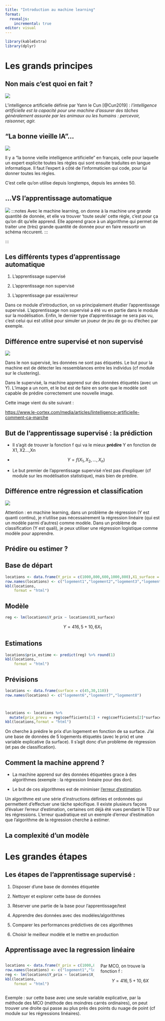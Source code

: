 ```yaml
---
title: "Introduction au machine learning"
format: 
  revealjs:
    incremental: true
editor: visual
---
```


```r
library(kableExtra)
library(dplyr)
```

# Les grands principes

## Non mais c'est quoi en fait ?

![](IA_ML.png){fig-align="center"}

::: notes
L'intelligence artificielle définie par Yann le Cun [@Cun2019] : *l'intelligence artificielle est la capacité pour une machine d'assurer des tâches généralement assurée par les animaux ou les humains : percevoir, raisonner, agir.*
:::

## "La bonne vieille IA"...

![](système_expert.png){fig-align="center"}

::: notes
Il y a "la bonne vieille intelligence artificielle" en français, celle pour laquelle un expert explicite toutes les règles qui sont ensuite traduites en langue informatique. Il faut l'expert à côté de l'informaticien qui code, pour lui donner toutes les règles.

C'est celle qu'on utilise depuis longtemps, depuis les années 50.
:::

## ...VS l'apprentissage automatique

![](machine-learning-entrainement-ia.jpg){fig-align="center"} :::notes Avec le machine learning, on donne à la machine une grande quantité de donnée, et elle va trouver 'toute seule' cette règle, c'est pour ça qu'on dit qu'elle apprend. Elle apprend grace à un algorithme qui permet de traiter une (très) grande quantité de donnée pour en faire ressortir un schéma réccurent. :::

<!-- ## et le Deep learning -->

<!-- ![](reseau_neurones.jpg){fig-align="center"} -->

<!-- :::notes -->

<!-- Le deep learning est un sous domaine du machine learning : globalement, il veut reproduire le cerveau humain grace à des neurones articifiels. très puissant en reconnaissance d'images par exemple. -->

:::

## Les différents types d'apprentissage automatique

1.  L'apprentissage supervisé

2.  L'apprentissage non supervisé

3.  L'apprentissage par essai/erreur

::: notes
Dans ce module d'introduction, on va principalement étudier l'apprentissage supervisé. L'apprentissage non supervisé a été vu en partie dans le module sur la modélisation. Enfin, le dernier type d'apprentissage ne sera pas vu, c'est celui qui est utilisé pour simuler un joueur de jeu de go ou d'échec par exemple.
:::

## Différence entre supervisé et non supervisé

![](supervisé_nonsupervisé.png){fig-align="center"}

::: notes
Dans le non supervisé, les données ne sont pas étiquetés. Le but pour la machine est de détecter les ressemblances entre les individus (cf module sur le clustering).

Dans le supervisé, la machine apprend sur des données étiquetés (avec un Y). L'image a un nom, et le but est de faire en sorte que le modèle soit capable de prédire correctement une nouvelle image.

Cette image vient du site suivant :

<https://www.le-cortex.com/media/articles/lintelligence-artificielle-comment-ca-marche>
:::

## But de l'apprentissage supervisé : la prédiction

-   Il s'agit de trouver la fonction f qui va le mieux **prédire** Y en fonction de X1, X2...,Xn

-   $$
    Y = f(X_1, X_2, ...,X_n)
    $$

-   Le but premier de l'apprentissage supervisé n'est pas d'expliquer (cf module sur les modélisation statistique), mais bien de prédire.

## Différence entre régression et classification

![](types_apprentissage.png){fig-align="center"}

::: notes
Attention : en machine learning, dans un problème de régression (Y est quanti continu), je n'utilise pas nécessairement la régression linéaire (qui est un modèle parmi d'autres) comme modèle. Dans un problème de classification (Y est quali), je peux utiliser une régression logistique comme modèle pour apprendre.
:::

## Prédire ou estimer ?

::: panel-tabset
## Base de départ

```r
locations <- data.frame(Y_prix = c(1000,800,600,1000,800),X1_surface = c(50,30,25,60,35))
row.names(locations) <- c("logement1","logement2","logement3","logement4","logement5")
kbl(locations,
    format = "html")
```

## Modèle

```r
reg <- lm(locations$Y_prix ~ locations$X1_surface)
```

$$
Y = 416,5 + 10,6 X_1
$$

## Estimations

```r

locations$prix_estime <- predict(reg) %>% round(1)
kbl(locations,
    format = "html")
```

## Prévisions

```r
locations <- data.frame(surface = c(45,30,110))
row.names(locations) <- c("logement6","logement7","logement8")



locations <- locations %>% 
  mutate(prix_prevu = reg$coefficients[1] + reg$coefficients[2]*surface) %>% round(1)
kbl(locations,format = "html")

```
:::

::: notes
On cherche à prédire le prix d'un logement en fonction de sa surface. J'ai une base de données de 5 logements étiquetés (avec le prix) et une variable explicative (la surface). Il s'agit donc d'un problème de régression (et pas de classification).
:::

## Comment la machine apprend ?

-   La machine apprend sur des données étiquetées grace à des algorithmes (exemple : la régression linéaire pour des don).

-   Le but de ces algorithmes est de minimiser [l'erreur d'estimation]{.underline}.

::: notes
Un algorithme est une série d'instructions définies et ordonnées qui permettent d'effectuer une tâche spécifique. Il existe plusieurs façons d'évaluer l'erreur d'estimation, certaines ont déjà été vues pendant le TD sur les régressions. L'erreur quadratique est un exemple d'erreur d'estimation que l'algorithme de la régression cherche à estimer.
:::

## La complexité d'un modèle

# Les grandes étapes

## Les étapes de l'apprentissage supervisé :

1.  Disposer d'une base de données étiquetée

2.  Nettoyer et explorer cette base de données

3.  Réserver une partie de la base pour l'apprentissage/test

4.  Apprendre des données avec des modèles/algorithmes

5.  Comparer les performances prédictives de ces algorithmes

6.  Choisir le meilleur modèle et le mettre en production

## Apprentissage avec la regression linéaire

::: columns
::: {.column width="60%"}
```r
locations <- data.frame(Y_prix = c(1000,800,600,1000,800),X_surface = c(50,30,25,60,35))
row.names(locations) <- c("logement1","logement2","logement3","logement4","logement5")
reg <- lm(locations$Y_prix ~ locations$X_surface)
kbl(locations,
    format = "html")
```
:::

::: {.column width="40%"}
Par MCO, on trouve la fonction f :

$$
Y = 416,5 + 10,6 X
$$
:::
:::

::: notes
Exemple : sur cette base avec une seule variable explicative, par la méthode des MCO (méthode des moindres carrés ordinaires), on peut trouver une droite qui passe au plus près des points du nuage de point (cf module sur les régressions linéaires).
:::

<!-- ## Non supervisé VS supervisé -->

<!-- ::: panel-tabset -->

<!-- ## Non supervisé -->

<!-- ```{r} -->

<!-- locations <- data.frame( -->

<!--                         X1_surface = c(50,30,25,60,35), -->

<!--                         X2_pieces = c(3,2,1,4,1)) -->

<!-- kbl(locations, -->

<!--     format = "html") -->

<!-- ``` -->

<!-- ## Supervisé -->

<!-- ```{r} -->

<!-- locations <- data.frame(Y_prix = c(1000,800,600,1000,800), -->

<!--                         X1_surface = c(50,30,25,60,35), -->

<!--                         X2_pieces = c(3,2,1,4,1)) -->

<!-- kbl(locations, -->

<!--     format = "html") -->

<!-- ``` -->

<!-- ::: -->

<!-- ::: notes -->

<!-- En apprentissage non supervisée, les données ne sont pas étiquetées. Le but est de regrouper automatiquement les individus qui se ressemblent, et de leur trouver ensuite un nom qui les rassemblent : par exemple les grands logements vont être ensemble. Permet de faire de la classification automatique. En apprentissage supervisé, j'ai des données étiquetées (avec un Y) et le but est d'être capable de prédire Y à partir de ces données étiquetées. -->

<!-- ::: -->
